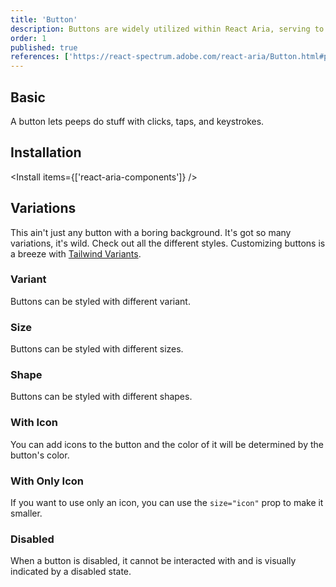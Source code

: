 ```yaml
---
title: 'Button'
description: Buttons are widely utilized within React Aria, serving to initiate actions such as form submission or page navigation. They are versatile, employed for everything from basic labels to intricate form structures.
order: 1
published: true
references: ['https://react-spectrum.adobe.com/react-aria/Button.html#props']
---
```


## Basic

A button lets peeps do stuff with clicks, taps, and keystrokes.

<How toUse='buttons/button-basic-demo' />

## Installation

<Install items={['react-aria-components']} />

<SourceCode toShow='button' />

## Variations

This ain't just any button with a boring background. It's got so many variations, it's wild. Check out all the different styles. Customizing buttons is a breeze with [Tailwind Variants](https://www.tailwind-variants.org/).

### Variant

Buttons can be styled with different variant.

<How toUse='buttons/button-variant-demo' />

### Size

Buttons can be styled with different sizes.

<How toUse='buttons/button-size-demo' />

### Shape

Buttons can be styled with different shapes.

<How toUse='buttons/button-shape-demo' />

### With Icon

You can add icons to the button and the color of it will be determined by the button's color.

<How toUse='buttons/button-icon-demo' />

### With Only Icon

If you want to use only an icon, you can use the `size="icon"` prop to make it smaller.

<How toUse='buttons/button-only-icon-demo' />

### Disabled

When a button is disabled, it cannot be interacted with and is visually indicated by a disabled state.

<How toUse='buttons/button-disabled-demo' />

